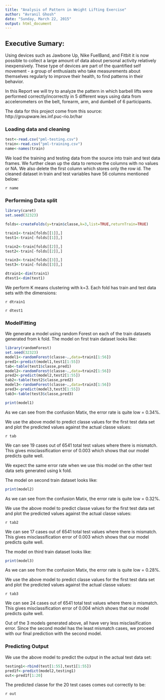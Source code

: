 ```yaml
---
title: "Analysis of Pattern in Weight Lifting Exercise"
author: "Avranil Ghosh"
date: "Sunday, March 22, 2015"
output: html_document
---
```


## Executive Sumary:

Using devices such as Jawbone Up, Nike FuelBand, and Fitbit it is now possible to collect a large amount of data about personal activity relatively 
inexpensively. These type of devices are part of the quantified self movement - a group of enthusiasts who take measurements about themselves regularly to 
improve their health, to find patterns in their behavior.

In this Report we will try to analyze the pattern in which barbell lifts were performed correctly/incorrectly in 5 different ways using data from 
accelerometers on the belt, forearm, arm, and dumbell of 6 participants.

The data for this project come from this source: http://groupware.les.inf.puc-rio.br/har


### Loading data and cleaning

```r
test<-read.csv("pml-testing.csv")
train<-read.csv("pml-training.csv")
name<-names(train)

```

We load the training and testing data from the source into train and test data frames. We further clean up the data to remove the columns with no values or 
NA. We also delete the first column which stores only the row id. The cleaned dataset in train and test variables have 56 columns mentioned below:

`r name`

### Performing Data split

```r

library(caret)
set.seed(32323)

folds<-createFolds(y=train$classe,k=3,list=TRUE,returnTrain=TRUE)

train1<-train[folds[[1]],]
test1<-train[-folds[[1]],]

train2<-train[folds[[2]],]
test2<-train[-folds[[2]],]

train3<-train[folds[[3]],]
test3<-train[-folds[[3]],]

dtrain1<-dim(train1)
dtest1<-dim(test1)

```

We perform K means clustering with k=3. Each fold has train and test data sets with the dimensions:

`r dtrain1`

`r dtest1`

### ModelFitting

We generate a model using random Forest on each of the train datasets generated from k fold. The model on first train dataset looks like:

```r

library(randomForest)
set.seed(32323)
model1<-randomForest(classe~.,data=train1[1:56])
pred1<-predict(model1,test1[1:55])
tab<-table(test1$classe,pred1)
model2<-randomForest(classe~.,data=train2[1:56])
pred2<-predict(model2,test2[1:55])
tab2<-table(test2$classe,pred2)
model3<-randomForest(classe~.,data=train3[1:56])
pred3<-predict(model3,test3[1:55])
tab3<-table(test3$classe,pred3)

```

```r
print(model1)

```



As we can see from the confusion Matix, the error rate is quite low = 0.34%.

We use the above model to predict classe values for the first test data set and  plot the predicted values against the actual classe values:

`r tab`

We can see 19 cases out of 6541 total test values where there is mismatch. This gives misclassification error of 0.003 which shows that our model predicts 
quite well.

We expect the same error rate when we use this model on the other test data sets generated using k fold. 




The model on second train dataset looks like:

```r
print(model2)

```

As we can see from the confusion Matix, the error rate is quite low = 0.32%.

We use the above model to predict classe values for the first test data set and  plot the predicted values against the actual classe values:

`r tab2`

We can see 17 cases out of 6541 total test values where there is mismatch. This gives misclassification error of 0.003 which shows that our model predicts 
quite well.




The model on third train dataset looks like:

```r
print(model3)

```

As we can see from the confusion Matix, the error rate is quite low = 0.28%.

We use the above model to predict classe values for the first test data set and  plot the predicted values against the actual classe values:

`r tab3`

We can see 24 cases out of 6541 total test values where there is mismatch. This gives misclassification error of 0.004 which shows that our model predicts 
quite well.

Out of the 3 models generated above, all have very less misclasification error. Since the second model has the least mismatch cases, we proceed with our final prediction with the second model.



### Predicting Output

We use the above model to predict the output in the actual test data set:

```r

testing1<-rbind(test[1:55],test1[1:55])
pred1f<-predict(model2,testing1)
out<-pred1f[1:20]


```

The predicted classe for the 20 test cases comes out correctly to be:

`r out`